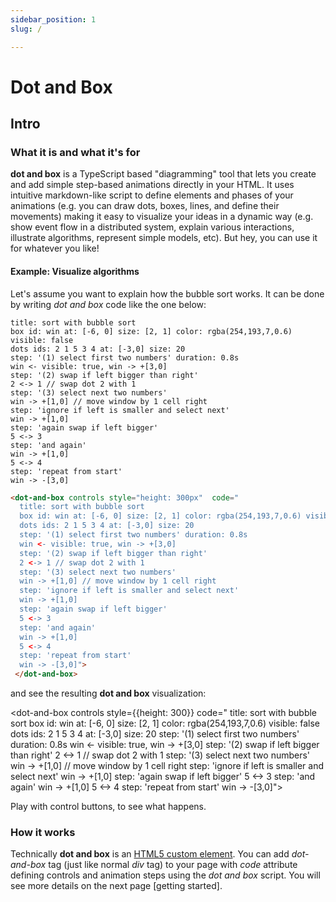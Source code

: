 ```yaml
---
sidebar_position: 1
slug: /

---
```


# Dot and Box

## Intro

### What it is and what it's for

**dot and box** is a TypeScript based "diagramming" tool that lets you create and add simple step-based animations directly in your HTML. It uses intuitive markdown-like script to define elements and phases of your animations (e.g. you can draw dots, boxes, lines, and define their movements) making it easy to visualize your ideas in a dynamic way (e.g. show event flow in a distributed system, explain various interactions, illustrate algorithms, represent simple models, etc). But hey, you can use it for whatever you like!

#### Example: Visualize algorithms

Let's assume you want to explain how the bubble sort works.
It can be done by writing *dot and box* code like the one below:

```dabl tab showLineNumbers
title: sort with bubble sort
box id: win at: [-6, 0] size: [2, 1] color: rgba(254,193,7,0.6) visible: false
dots ids: 2 1 5 3 4 at: [-3,0] size: 20
step: '(1) select first two numbers' duration: 0.8s
win <- visible: true, win -> +[3,0]
step: '(2) swap if left bigger than right'
2 <-> 1 // swap dot 2 with 1
step: '(3) select next two numbers'
win -> +[1,0] // move window by 1 cell right
step: 'ignore if left is smaller and select next'
win -> +[1,0]
step: 'again swap if left bigger'
5 <-> 3
step: 'and again'
win -> +[1,0]
5 <-> 4
step: 'repeat from start'
win -> -[3,0]
```
```html tab showLineNumbers
<dot-and-box controls style="height: 300px"  code="
  title: sort with bubble sort
  box id: win at: [-6, 0] size: [2, 1] color: rgba(254,193,7,0.6) visible: false
  dots ids: 2 1 5 3 4 at: [-3,0] size: 20
  step: '(1) select first two numbers' duration: 0.8s
  win <- visible: true, win -> +[3,0]
  step: '(2) swap if left bigger than right'
  2 <-> 1 // swap dot 2 with 1
  step: '(3) select next two numbers'
  win -> +[1,0] // move window by 1 cell right
  step: 'ignore if left is smaller and select next'
  win -> +[1,0]
  step: 'again swap if left bigger'
  5 <-> 3
  step: 'and again'
  win -> +[1,0]
  5 <-> 4
  step: 'repeat from start'
  win -> -[3,0]">
 </dot-and-box>
```

and see the resulting **dot and box** visualization:

 <dot-and-box controls style={{height: 300}}    code="
   title: sort with bubble sort
   box id: win at: [-6, 0] size: [2, 1] color: rgba(254,193,7,0.6) visible: false
   dots ids: 2 1 5 3 4 at: [-3,0] size: 20
   step: '(1) select first two numbers' duration: 0.8s
   win <- visible: true, win -> +[3,0]
   step: '(2) swap if left bigger than right'
   2 <-> 1 // swap dot 2 with 1
   step: '(3) select next two numbers'
   win -> +[1,0] // move window by 1 cell right
   step: 'ignore if left is smaller and select next'
   win -> +[1,0]
   step: 'again swap if left bigger'
   5 <-> 3
   step: 'and again'
   win -> +[1,0]
   5 <-> 4
   step: 'repeat from start'
   win -> -[3,0]">
 </dot-and-box>

Play with control buttons, to see what happens.

### How it works

Technically **dot and box** is an [HTML5 custom element](https://developer.mozilla.org/en-US/docs/Web/API/Web_Components/Using_custom_elements).
You can add *dot-and-box* tag (just like normal *div* tag) to your page with *code* attribute defining controls and animation steps using the *dot and box* script.  You will see more details on the next page [getting started].



